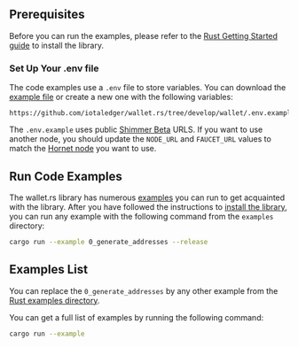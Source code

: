## Prerequisites

Before you can run the examples, please refer to the [Rust Getting Started guide](./../../../getting_started/rust.mdx) to install
the library.

### Set Up Your .env file

The code examples use a `.env` file to store variables. You can download
the [example file](https://github.com/iotaledger/wallet.rs/blob/develop/wallet/.env.example) or create a new one with
the following variables:

```dotenv reference
https://github.com/iotaledger/wallet.rs/tree/develop/wallet/.env.example
```

The `.env.example` uses public [Shimmer Beta](https://wiki.iota.org/shimmer/introduction/reference/networks/betanet/)
URLS. If you want to use another node, you should update the `NODE_URL` and `FAUCET_URL` values to match the
[Hornet node](#hornet-node) you want to use.

## Run Code Examples

The wallet.rs library has numerous [examples](https://github.com/iotaledger/wallet.rs/tree/develop/wallet/examples)
you can run to get acquainted with the library. After you have followed the instructions to
[install the library](./../../../getting_started/rust.mdx#install-the-library), you can run any example with the following
command from the `examples` directory:

```bash
cargo run --example 0_generate_addresses --release
```

## Examples List

You can replace the `0_generate_addresses` by any other example from
the [Rust examples directory](https://github.com/iotaledger/wallet.rs/tree/develop/wallet/examples).

You can get a full list of examples by running the following command:

```bash
cargo run --example
```
